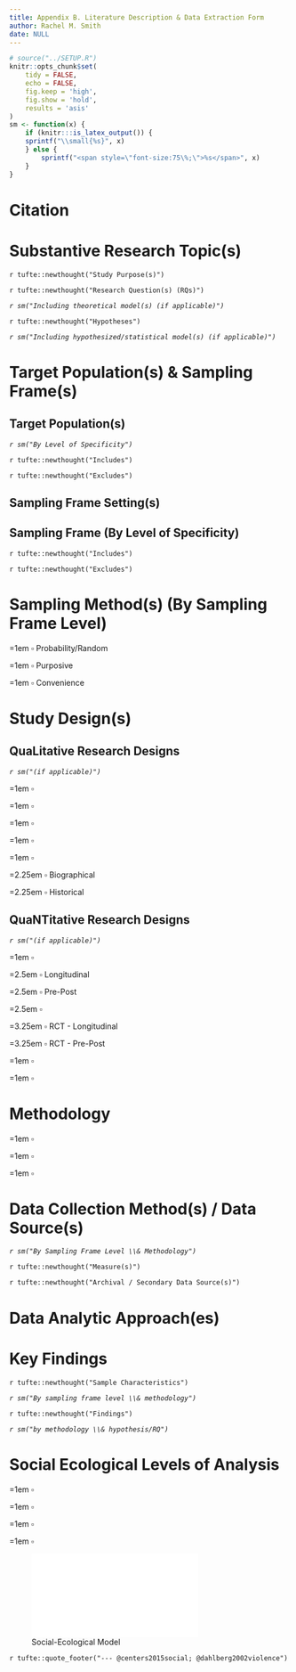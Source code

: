 ```yaml
---
title: Appendix B. Literature Description & Data Extraction Form
author: Rachel M. Smith
date: NULL
---
```


```r
# source("../SETUP.R")
knitr::opts_chunk$set(
    tidy = FALSE,
    echo = FALSE,
    fig.keep = 'high',
    fig.show = 'hold',
    results = 'asis'
)
sm <- function(x) {
    if (knitr:::is_latex_output()) {
    sprintf("\\small{%s}", x)
    } else {
        sprintf("<span style=\"font-size:75\%;\">%s</span>", x)
    }
}
```

\newpage

# Citation

# Substantive Research Topic(s)

\Frule

`r tufte::newthought("Study Purpose(s)")`

`r tufte::newthought("Research Question(s) (RQs)")`

\vspace*{-0.25em}

\hspace*{1em} _`r sm("Including theoretical model(s) (if applicable)")`_

`r tufte::newthought("Hypotheses")`

\vspace*{-0.25em}

\hspace*{1em} _`r sm("Including hypothesized/statistical model(s) (if applicable)")`_

\tufteskip

# Target Population(s) & Sampling Frame(s)

\Frule

## Target Population(s)

\vspace*{-0.5em}

\hspace*{1em} _`r sm("By Level of Specificity")`_


`r tufte::newthought("Includes")`

`r tufte::newthought("Excludes")`

## Sampling Frame Setting(s)

\tufteskip

## Sampling Frame (By Level of Specificity)

`r tufte::newthought("Includes")`

`r tufte::newthought("Excludes")`

\tufteskip

# Sampling Method(s) (By Sampling Frame Level)

\Frule

\parindent=1em\ $\square$ Probability/Random

\parindent=1em\ $\square$ Purposive

\parindent=1em\ $\square$ Convenience

\tufteskip

# Study Design(s)

\Frule

## Qua**L**itative Research Designs

\vspace*{-0.5em}

\hspace*{1em} _`r sm("(if applicable)")`_


<!-- \hspace*{1em} $\square$ Multi-method design -->

\parindent=1em\ $\square$ \textsc{Grounded Theory}

\parindent=1em\ $\square$ \textsc{Phenomenology}

\parindent=1em\ $\square$ \textsc{Ethnography}

\parindent=1em\ $\square$ \textsc{Case-Study}

\parindent=1em\ $\square$ \textsc{Narrative/Descriptive}

\parindent=2.25em\ $\square$ Biographical

\parindent=2.25em\ $\square$ Historical


## Qua**NT**itative Research Designs

\vspace*{-0.5em}

\hspace*{1em} _`r sm("(if applicable)")`_

\parindent=1em\ $\square$ \textsc{Experimental}

\parindent=2.5em\ $\square$ Longitudinal

\parindent=2.5em\ $\square$ Pre-Post

\parindent=2.5em\ $\square$ \textsc{Randomized Control Trial (RCT)}

\parindent=3.25em\ $\square$ RCT - Longitudinal

\parindent=3.25em\ $\square$ RCT - Pre-Post

\parindent=1em\ $\square$ \textsc{Quasi-Experimental}

\parindent=1em\ $\square$ \textsc{Cross-Sectional}

# Methodology

\Frule

\parindent=1em\ $\square$ \textsc{Qualitative}

\parindent=1em\ $\square$ \textsc{Quantitative}

\parindent=1em\ $\square$ \textsc{Mixed-Methods}

\tufteskip

# Data Collection Method(s) / Data Source(s)

\vspace*{-0.5em}

\hspace*{1em} _`r sm("By Sampling Frame Level \\& Methodology")`_

\Frule

`r tufte::newthought("Measure(s)")`

`r tufte::newthought("Archival / Secondary Data Source(s)")`

\tufteskip

# Data Analytic Approach(es)

\Frule

\tufteskip

\newpage

# Key Findings

\Frule

`r tufte::newthought("Sample Characteristics")`

\vspace*{-0.25em}

\hspace*{1em} _`r sm("By sampling frame level \\& methodology")`_

`r tufte::newthought("Findings")`

\vspace*{-0.25em}

\hspace*{1em} _`r sm("by methodology \\& hypothesis/RQ")`_

\tufteskip

# Social Ecological Levels of Analysis

\Frule

\parindent=1em\ $\square$ \textsc{Individual}

\parindent=1em\ $\square$ \textsc{Relationship}

\parindent=1em\ $\square$ \textsc{Community}

\parindent=1em\ $\square$ \textsc{Societal}

\SFrule

![Social-Ecological Model](graphics/inputs/sem.pdf){#fig:sem}

`r tufte::quote_footer("--- @centers2015social; @dahlberg2002violence")`

\newpage
\refs
